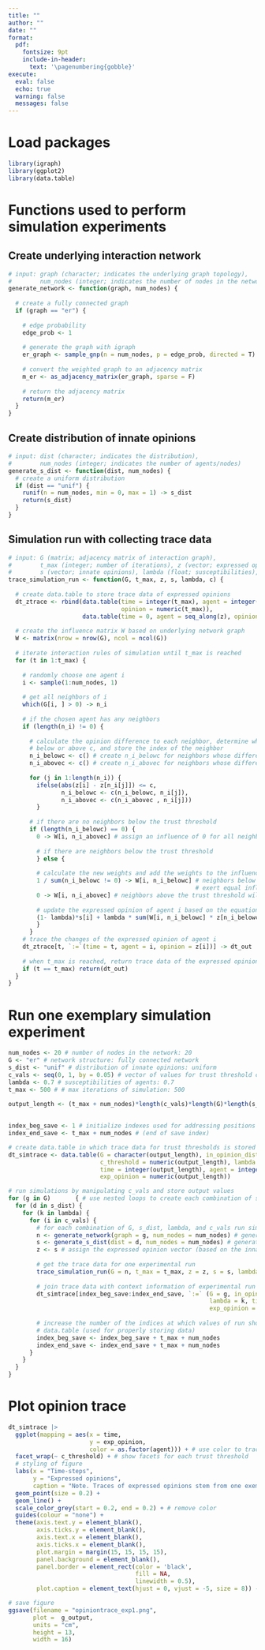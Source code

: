```yaml
---
title: ""
author: ""
date: ""
format:
  pdf:
    fontsize: 9pt
    include-in-header: 
      text: '\pagenumbering{gobble}'
execute:
  eval: false
  echo: true
  warning: false
  messages: false
---
```


# Load packages

```r
library(igraph)
library(ggplot2)
library(data.table)
```

# Functions used to perform simulation experiments

## Create underlying interaction network

```r
# input: graph (character; indicates the underlying graph topology), 
#        num_nodes (integer; indicates the number of nodes in the network)
generate_network <- function(graph, num_nodes) { 
  
  # create a fully connected graph
  if (graph == "er") {
    
    # edge probability
    edge_prob <- 1
    
    # generate the graph with igraph
    er_graph <- sample_gnp(n = num_nodes, p = edge_prob, directed = T)
    
    # convert the weighted graph to an adjacency matrix
    m_er <- as_adjacency_matrix(er_graph, sparse = F)
    
    # return the adjacency matrix
    return(m_er)
  }
}
```

## Create distribution of innate opinions

```r
# input: dist (character; indicates the distribution),
#        num_nodes (integer; indicates the number of agents/nodes)
generate_s_dist <- function(dist, num_nodes) {
  # create a uniform distribution
  if (dist == "unif") {
    runif(n = num_nodes, min = 0, max = 1) -> s_dist
    return(s_dist)
  }
}
```

## Simulation run with collecting trace data

```r
# input: G (matrix; adjacency matrix of interaction graph), 
#        t_max (integer; number of iterations), z (vector; expressed opinions at t = 0), 
#        s (vector; innate opinions), lambda (float; susceptibilities), c (float; trust threshold)
trace_simulation_run <- function(G, t_max, z, s, lambda, c) {
  
  # create data.table to store trace data of expressed opinions
  dt_ztrace <- rbind(data.table(time = integer(t_max), agent = integer(t_max), 
                                opinion = numeric(t_max)), 
                     data.table(time = 0, agent = seq_along(z), opinion = z)) # add initial values
 
  # create the influence matrix W based on underlying network graph
  W <- matrix(nrow = nrow(G), ncol = ncol(G))
  
  # iterate interaction rules of simulation until t_max is reached
  for (t in 1:t_max) {
  
    # randomly choose one agent i
    i <- sample(1:num_nodes, 1)
    
    # get all neighbors of i
    which(G[i, ] > 0) -> n_i
  
    # if the chosen agent has any neighbors
    if (length(n_i) != 0) {
      
      # calculate the opinion difference to each neighbor, determine whether it is 
      # below or above c, and store the index of the neighbor 
      n_i_belowc <- c() # create n_i_belowc for neighbors whose difference is below c
      n_i_abovec <- c() # create n_i_abovec for neighbors whose difference is above c
      
      for (j in 1:length(n_i)) {
        ifelse(abs(z[i] - z[n_i[j]]) <= c, 
               n_i_belowc <- c(n_i_belowc, n_i[j]), 
               n_i_abovec <- c(n_i_abovec , n_i[j]))
        }
    
      # if there are no neighbors below the trust threshold
      if (length(n_i_belowc) == 0) { 
        0 -> W[i, n_i_abovec] # assign an influence of 0 for all neighbors to the influence matrix
        
        # if there are neighbors below the trust threshold
        } else {
          
        # calculate the new weights and add the weights to the influence matrix W
        1 / sum(n_i_belowc != 0) -> W[i, n_i_belowc] # neighbors below the trust threshold will 
                                                     # exert equal influence and influence
        0 -> W[i, n_i_abovec] # neighbors above the trust threshold will get 0
      
        # update the expressed opinion of agent i based on the equation of the FJ model
        (1- lambda)*s[i] + lambda * sum(W[i, n_i_belowc] * z[n_i_belowc]) -> z[i] 
        }
      }
    # trace the changes of the expressed opinion of agent i
    dt_ztrace[t, `:=`(time = t, agent = i, opinion = z[i])] -> dt_out
    
    # when t_max is reached, return trace data of the expressed opinions
    if (t == t_max) return(dt_out)
  }
}
```

# Run one exemplary simulation experiment

```r
num_nodes <- 20 # number of nodes in the network: 20
G <- "er" # network structure: fully connected network 
s_dist <- "unif" # distribution of innate opinions: uniform
c_vals <- seq(0, 1, by = 0.05) # vector of values for trust threshold c: 0 to 1 (manipulated)
lambda <- 0.7 # susceptibilities of agents: 0.7
t_max <- 500 # # max iterations of simulation: 500

output_length <- (t_max + num_nodes)*length(c_vals)*length(G)*length(s_dist)*length(lambda) # number of rows 
                                                                                            # of the result
                                                                                            # data.table
index_beg_save <- 1 # initialize indexes used for addressing positions in result table (begin)
index_end_save <- t_max + num_nodes # (end of save index)

# create data.table in which trace data for trust thresholds is stored
dt_simtrace <- data.table(G = character(output_length), in_opinion_dist = character(output_length), 
                          c_threshold = numeric(output_length), lambda = numeric(output_length), 
                          time = integer(output_length), agent = integer(output_length), 
                          exp_opinion = numeric(output_length))

# run simulations by manipulating c_vals and store output values
for (g in G)       { # use nested loops to create each combination of simulation parameters
  for (d in s_dist) {
    for (k in lambda) {
      for (i in c_vals) {
        # for each combination of G, s_dist, lambda, and c_vals run simulation 
        n <- generate_network(graph = g, num_nodes = num_nodes) # generate the underlying network
        s <- generate_s_dist(dist = d, num_nodes = num_nodes) # generate the vector of innate opinions 
        z <- s # assign the expressed opinion vector (based on the innate opinions at time-point 0)
          
        # get the trace data for one experimental run
        trace_simulation_run(G = n, t_max = t_max, z = z, s = s, lambda = k, c = i) -> z_trace 
    
        # join trace data with context information of experimental run
        dt_simtrace[index_beg_save:index_end_save, `:=` (G = g, in_opinion_dist = d, c_threshold = i, 
                                                         lambda = k, time = z_trace$time, agent = z_trace$agent, 
                                                         exp_opinion = z_trace$opinion)] 
        
        # increase the number of the indices at which values of run should be stored in final 
        # data.table (used for properly storing data)
        index_beg_save <- index_beg_save + t_max + num_nodes
        index_end_save <- index_end_save + t_max + num_nodes
      }
    }
  }
}
```

# Plot opinion trace

```r
dt_simtrace |> 
  ggplot(mapping = aes(x = time,
                       y = exp_opinion,
                       color = as.factor(agent))) + # use color to trace agents
  facet_wrap(~ c_threshold) + # show facets for each trust threshold
  # styling of figure
  labs(x = "Time-steps",
       y = "Expressed opinions",
       caption = "Note. Traces of expressed opinions stem from one exemplary simulation run for a fully-connected \n graph (N = 20), a uniform distribution of innate opinions, and a susceptibility of 0.7. \n Each facet represents the opinion dynamics for one trust threshold value.") + 
  geom_point(size = 0.2) + 
  geom_line() + 
  scale_color_grey(start = 0.2, end = 0.2) + # remove color
  guides(colour = "none") +
  theme(axis.text.y = element_blank(),
        axis.ticks.y = element_blank(),
        axis.text.x = element_blank(),
        axis.ticks.x = element_blank(),
        plot.margin = margin(15, 15, 15, 15),
        panel.background = element_blank(),
        panel.border = element_rect(color = 'black', 
                                    fill = NA, 
                                    linewidth = 0.5),
        plot.caption = element_text(hjust = 0, vjust = -5, size = 8)) -> g_output

# save figure
ggsave(filename = "opiniontrace_exp1.png", 
       plot =  g_output,
       units = "cm",
       height = 13,
       width = 16)
```